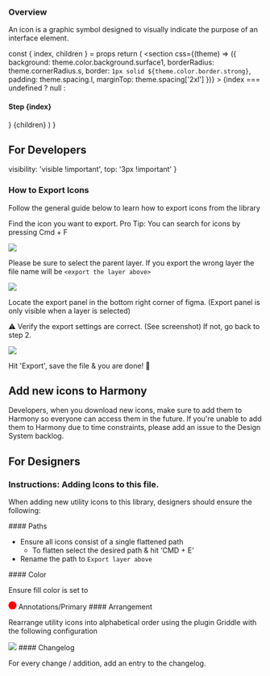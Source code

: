 

<Meta title='Icons/Details' />

<Title>Details</Title>

### Overview

An icon is a graphic symbol designed to visually indicate the purpose of an interface element.

<Divider />

  const { index, children } = props
  return (
    <section
      css={(theme) => ({
        background: theme.color.background.surface1,
        borderRadius: theme.cornerRadius.s,
        border: `1px solid ${theme.color.border.strong}`,
        padding: theme.spacing.l,
        marginTop: theme.spacing['2xl']
      })}
    >
      {index === undefined ? null : <h4>Step {index}</h4>}
      {children}
    </section>
  )
}

## For Developers

  visibility: 'visible !important',
  top: '3px !important'
}

### <IconQuestionCircle color='default' css={headerIconCss} /> How to Export Icons

Follow the general guide below to learn how to export icons from the library

<Step index={1}>

Find the icon you want to export.
Pro Tip: You can search for icons by pressing Cmd + F

<img src={exportIconCommand} />

</Step>

<Step index={2}>

Please be sure to select the parent layer. If you export the wrong layer the file name will be `<export the layer above>`

<img src={exportIconLayer} />

</Step>

<Step index={3}>

Locate the export panel in the bottom right corner of figma. (Export panel is only visible when a layer is selected)

</Step>

<Step index={4}>

⚠️ Verify the export settings are correct. (See screenshot) If not,
go back to step 2.

<img src={verifyIconSettings} />

</Step>

<Step index={5}>

Hit 'Export', save the file & you are done! 🎉

</Step>

## <IconStars color='default' css={headerIconCss} /> Add new icons to Harmony

<Step>
  Developers, when you download new icons, make sure to add them to Harmony so
  everyone can access them in the future.
</Step>
<Step>
  If you're unable to add them to Harmony due to time constraints, please add an
  issue to the Design System backlog.
</Step>

## For Designers

### Instructions: Adding Icons to this file.

When adding new utility icons to this library, designers should ensure the following:

<Step>
#### Paths

- Ensure all icons consist of a single flattened path
  - To flatten select the desired path & hit ‘CMD + E’
- Rename the path to `Export layer above`

</Step>

<Step>
#### Color

Ensure fill color is set to

<Flex alignItems='center' gap='xs'>
  <svg
    xmlns='http://www.w3.org/2000/svg'
    width='16'
    height='16'
    viewBox='0 0 16 16'
    fill='none'
  >
    <circle cx='8' cy='8' r='8' fill='#FF0000' />
  </svg>
  Annotations/Primary
</Flex>

</Step>

<Step>
#### Arrangement

Rearrange utility icons into alphabetical order using the plugin Griddle with the following configuration

<img src={addIconArrangement} />

</Step>

<Step>
#### Changelog

For every change / addition, add an entry to the changelog.

</Step>
